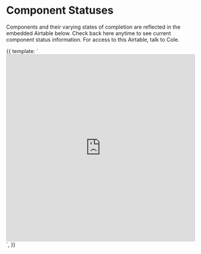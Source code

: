 
<Meta title="Foundations/Component Statuses" />


  # Component Statuses
  
  Components and their varying states of completion are reflected in the embedded Airtable below. Check back here anytime to see current component status information. For access to this Airtable, talk to Cole.

<Canvas>
  <Story name="Component Statuses">
    {{
            template: `<iframe class="airtable-embed" src="https://airtable.com/embed/shrtuFWoEvMQ7WT0b?backgroundColor=blue&viewControls=on" frameborder="0" onmousewheel="" width="100%" height="500px" style="background: transparent; border: 1px solid #ccc;"></iframe>`,
        }}
</Story>
</Canvas>
